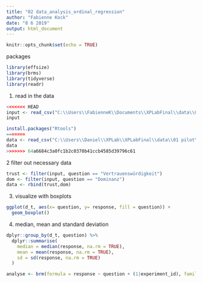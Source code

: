 ```yaml
---
title: "02 data_analysis_ordinal_regression"
author: "Fabienne Kock"
date: "8 6 2019"
output: html_document
---
```


```r
knitr::opts_chunk$set(echo = TRUE)
```
packages
```r
library(effsize)
library(brms)
library(tidyverse)
library(readr)
```
1. read in the data
```r
<<<<<<< HEAD
input <- read_csv("C:\\Users\\FabienneK\\Documents\\XPLabFinal\\data\\01 pilot\\S4a_data_clean.csv")
input
```
```r
install.packages("Rtools")
=======
data <- read_csv("C:\\Users\\Daniel\\XPLab\\XPLabFinal\\data\\01 pilot\\S4a_data_clean.csv")
data
>>>>>>> 64a6684c3a0fc1b2c0370b41ccb4585d39796c61
```

2 filter out necessary data
```r
trust <- filter(input, question == "Vertrauenswürdigkeit")
dom <- filter(input, question == "Dominanz")
data <- rbind(trust,dom)

```
3. visualize with boxplots
```r
ggplot(d_t, aes(x= question, y= response, fill = question)) + 
  geom_boxplot()

```

4. median, mean and standard deviation
```r
dplyr::group_by(d_t, question) %>%
  dplyr::summarise(
    median = median(response, na.rm = TRUE),
    mean = mean(response, na.rm = TRUE),
    sd = sd(response, na.rm = TRUE)
  )


```
```r
analyse <- brm(formula = response ~ question + (1|experiment_id), family = "cumulative", data=data)
```
